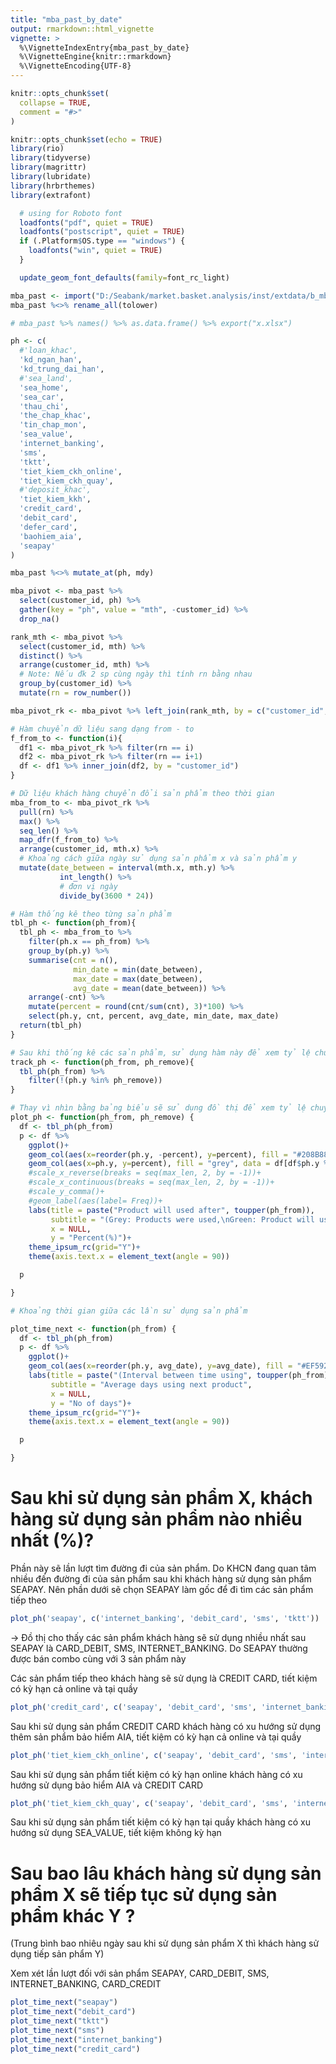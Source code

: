 ```yaml
---
title: "mba_past_by_date"
output: rmarkdown::html_vignette
vignette: >
  %\VignetteIndexEntry{mba_past_by_date}
  %\VignetteEngine{knitr::rmarkdown}
  %\VignetteEncoding{UTF-8}
---
```


```r
knitr::opts_chunk$set(
  collapse = TRUE,
  comment = "#>"
)

knitr::opts_chunk$set(echo = TRUE)
library(rio)
library(tidyverse)
library(magrittr)
library(lubridate)
library(hrbrthemes)
library(extrafont)

  # using for Roboto font
  loadfonts("pdf", quiet = TRUE)
  loadfonts("postscript", quiet = TRUE)
  if (.Platform$OS.type == "windows") {
    loadfonts("win", quiet = TRUE)
  }

  update_geom_font_defaults(family=font_rc_light)

```


```r
mba_past <- import("D:/Seabank/market.basket.analysis/inst/extdata/b_mba_past_by_date.csv")
mba_past %<>% rename_all(tolower)

# mba_past %>% names() %>% as.data.frame() %>% export("x.xlsx")

ph <- c(
  #'loan_khac',
  'kd_ngan_han',
  'kd_trung_dai_han',
  #'sea_land',
  'sea_home',
  'sea_car',
  'thau_chi',
  'the_chap_khac',
  'tin_chap_mon',
  'sea_value',
  'internet_banking',
  'sms',
  'tktt',
  'tiet_kiem_ckh_online',
  'tiet_kiem_ckh_quay',
  #'deposit_khac',
  'tiet_kiem_kkh',
  'credit_card',
  'debit_card',
  'defer_card',
  'baohiem_aia',
  'seapay'
)

mba_past %<>% mutate_at(ph, mdy)

mba_pivot <- mba_past %>%
  select(customer_id, ph) %>%
  gather(key = "ph", value = "mth", -customer_id) %>%
  drop_na()

rank_mth <- mba_pivot %>%
  select(customer_id, mth) %>%
  distinct() %>%
  arrange(customer_id, mth) %>%
  # Note: Nếu đk 2 sp cùng ngày thì tính rn bằng nhau
  group_by(customer_id) %>%
  mutate(rn = row_number())

mba_pivot_rk <- mba_pivot %>% left_join(rank_mth, by = c("customer_id", "mth"))

# Hàm chuyển dữ liệu sang dạng from - to
f_from_to <- function(i){
  df1 <- mba_pivot_rk %>% filter(rn == i)
  df2 <- mba_pivot_rk %>% filter(rn == i+1)
  df <- df1 %>% inner_join(df2, by = "customer_id")
}

# Dữ liệu khách hàng chuyển đổi sản phẩm theo thời gian
mba_from_to <- mba_pivot_rk %>%
  pull(rn) %>%
  max() %>%
  seq_len() %>%
  map_dfr(f_from_to) %>%
  arrange(customer_id, mth.x) %>%
  # Khoảng cách giữa ngày sử dụng sản phẩm x và sản phẩm y
  mutate(date_between = interval(mth.x, mth.y) %>%
           int_length() %>%
           # đơn vị ngày
           divide_by(3600 * 24))
```


```r
# Hàm thống kê theo từng sản phẩm
tbl_ph <- function(ph_from){
  tbl_ph <- mba_from_to %>%
    filter(ph.x == ph_from) %>%
    group_by(ph.y) %>%
    summarise(cnt = n(),
              min_date = min(date_between),
              max_date = max(date_between),
              avg_date = mean(date_between)) %>%
    arrange(-cnt) %>%
    mutate(percent = round(cnt/sum(cnt), 3)*100) %>%
    select(ph.y, cnt, percent, avg_date, min_date, max_date)
  return(tbl_ph)
}

# Sau khi thống kê các sản phẩm, sử dụng hàm này để xem tỷ lệ chuyển sang sản phẩm nào tiếp theo
track_ph <- function(ph_from, ph_remove){
  tbl_ph(ph_from) %>%
    filter(!(ph.y %in% ph_remove))
}

# Thay vì nhìn bằng bảng biểu sẽ sử dụng đồ thị để xem tỷ lệ chuyển sang sản phẩm tiếp theo
plot_ph <- function(ph_from, ph_remove) {
  df <- tbl_ph(ph_from)
  p <- df %>%
    ggplot()+
    geom_col(aes(x=reorder(ph.y, -percent), y=percent), fill = "#208B88")+
    geom_col(aes(x=ph.y, y=percent), fill = "grey", data = df[df$ph.y %in% ph_remove,])+
    #scale_x_reverse(breaks = seq(max_len, 2, by = -1))+
    #scale_x_continuous(breaks = seq(max_len, 2, by = -1))+
    #scale_y_comma()+
    #geom_label(aes(label= Freq))+
    labs(title = paste("Product will used after", toupper(ph_from)),
         subtitle = "(Grey: Products were used,\nGreen: Product will used next)",
         x = NULL,
         y = "Percent(%)")+
    theme_ipsum_rc(grid="Y")+
    theme(axis.text.x = element_text(angle = 90))

  p

}

# Khoảng thời gian giữa các lần sử dụng sản phẩm

plot_time_next <- function(ph_from) {
  df <- tbl_ph(ph_from)
  p <- df %>%
    ggplot()+
    geom_col(aes(x=reorder(ph.y, avg_date), y=avg_date), fill = "#EF5927")+
    labs(title = paste("(Interval between time using", toupper(ph_from), "to another)"),
         subtitle = "Average days using next product",
         x = NULL,
         y = "No of days")+
    theme_ipsum_rc(grid="Y")+
    theme(axis.text.x = element_text(angle = 90))

  p

}
```

# Sau khi sử dụng sản phẩm X, khách hàng sử dụng sản phẩm nào nhiều nhất (%)?

Phần này sẽ lần lượt tìm đường đi của sản phẩm. Do KHCN đang quan tâm nhiều đến đường đi của sản phẩm sau khi khách hàng sử dụng sản phẩm SEAPAY. Nên phần dưới sẽ chọn SEAPAY làm gốc để đi tìm các sản phẩm tiếp theo


```r
plot_ph('seapay', c('internet_banking', 'debit_card', 'sms', 'tktt'))
```

-> Đồ thị cho thấy các sản phẩm khách hàng sẽ sử dụng nhiều nhất sau SEAPAY là CARD_DEBIT, SMS, INTERNET_BANKING. Do SEAPAY thường được bán combo cùng với 3 sản phẩm này

Các sản phẩm tiếp theo khách hàng sẽ sử dụng là CREDIT CARD, tiết kiệm có kỳ hạn cả online và tại quầy

```r
plot_ph('credit_card', c('seapay', 'debit_card', 'sms', 'internet_banking', 'tktt'))

```

Sau khi sử dụng sản phẩm CREDIT CARD khách hàng có xu hướng sử dụng thêm sản phẩm bảo hiểm AIA, tiết kiệm có kỳ hạn cả online và tại quầy

```r
plot_ph('tiet_kiem_ckh_online', c('seapay', 'debit_card', 'sms', 'internet_banking', 'tktt'))

```

Sau khi sử dụng sản phẩm tiết kiệm có kỳ hạn online khách hàng có xu hướng sử dụng bảo hiểm AIA và CREDIT CARD

```r
plot_ph('tiet_kiem_ckh_quay', c('seapay', 'debit_card', 'sms', 'internet_banking', 'tktt'))
```

Sau khi sử dụng sản phẩm tiết kiệm có kỳ hạn tại quầy khách hàng có xu hướng sử dụng SEA_VALUE, tiết kiệm không kỳ hạn

# Sau bao lâu khách hàng sử dụng sản phẩm X sẽ tiếp tục sử dụng sản phẩm khác Y ?

(Trung bình bao nhiêu ngày sau khi sử dụng sản phẩm X thì khách hàng sử dụng tiếp sản phẩm Y)

Xem xét lần lượt đối với sản phẩm SEAPAY, CARD_DEBIT, SMS, INTERNET_BANKING, CARD_CREDIT

```r
plot_time_next("seapay")
plot_time_next("debit_card")
plot_time_next("tktt")
plot_time_next("sms")
plot_time_next("internet_banking")
plot_time_next("credit_card")
```
